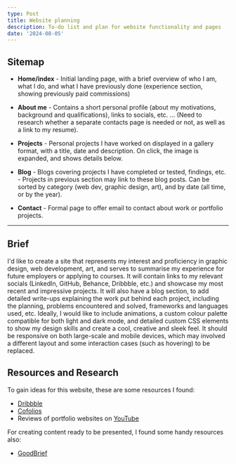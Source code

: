 ```yaml
---
type: Post
title: Website planning
description: To-do list and plan for website functionality and pages
date: '2024-08-05'
---
```


## Sitemap

* **Home/index** - Initial landing page, with a brief overview of who I am, what I do, and what I have previously done (experience section, showing previously paid commissions)

* **About me** - Contains a short personal profile (about my motivations, background and qualifications), links to socials, etc. ... (Need to research whether a separate contacts page is needed or not, as well as a link to my resume).

* **Projects** - Personal projects I have worked on displayed in a gallery format, with a title, date and description. On click, the image is expanded, and shows details below.

* **Blog** - Blogs covering projects I have completed or tested, findings, etc. - Projects in previous section may link to these blog posts. Can be sorted by category (web dev, graphic design, art), and by date (all time, or by the year).

* **Contact** - Formal page to offer email to contact about work or portfolio projects.

***

## Brief

I'd like to create a site that represents my interest and proficiency in graphic design, web development, art, and serves to summarise my experience for future employers or applying to courses. It will contain links to my relevant socials (LinkedIn, GitHub, Behance, Dribbble, etc.) and showcase my most recent and impressive projects. It will also have a blog section, to add detailed write-ups explaining the work put behind each project, including the planning, problems encountered and solved, frameworks and languages used, etc.
Ideally, I would like to include animations, a custom colour palette compatible for both light and dark mode, and detailed custom CSS elements to show my design skills and create a cool, creative and sleek feel.
It should be responsive on both large-scale and mobile devices, which may involved a different layout and some interaction cases (such as hovering) to be replaced.

## Resources and Research

To gain ideas for this website, these are some resources I found:
* [Dribbble](https://www.dribbble.com/)
* [Cofolios](https://www.cofolios.com/)
* Reviews of portfolio websites on [YouTube](https://www.youtube.com/)

For creating content ready to be presented, I found some handy resources also:
* [GoodBrief](https://www.goodbrief.io/)
